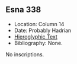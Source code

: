 ## Esna 338 {-}  
  
- Location: Column 14
- Date: Probably Hadrian 
- [Hieroglyphic Text](https://www.ifao.egnet.net/uploads/publications/enligne/Temples-Esna003.pdf#page=324){target="_blank"}  
- Bibliography: None. 

No inscriptions.